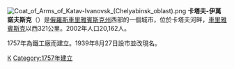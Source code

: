 {{coord|54|45|N|58|13|E|display=title}}
[[File:Coat_of_Arms_of_Katav-Ivanovsk_(Chelyabinsk_oblast).png|right]]
'''卡塔夫-伊萬諾夫斯克'''（{{lang-ru|Катав-Ива́новск}}）是[[俄羅斯|俄羅斯]][[車里雅賓斯克州|車里雅賓斯克州]]西部的一個城市，位於卡塔夫河畔，[[車里雅賓斯克|車里雅賓斯克]]以西321公里。2002年人口20,162人。

1757年為鐵工廠而建立。1939年8月27日設市並改現名。

{{車里雅賓斯克州城市}}
{{Authority control}}
[[Category:車里雅賓斯克州城市|К]]
[[Category:1757年建立|Category:1757年建立]]